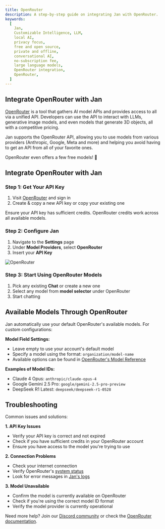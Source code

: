 ```yaml
---
title: OpenRouter
description: A step-by-step guide on integrating Jan with OpenRouter.
keywords:
  [
    Jan,
    Customizable Intelligence, LLM,
    local AI,
    privacy focus,
    free and open source,
    private and offline,
    conversational AI,
    no-subscription fee,
    large language models,
    OpenRouter integration,
    OpenRouter,
  ]
---
```



## Integrate OpenRouter with Jan

[OpenRouter](https://openrouter.ai/) is a tool that gathers AI model APIs and provides access to all
via a unified API. Developers can use the API to interact with LLMs, generative image models, and
even models that generate 3D objects, all with a competitive pricing.

Jan supports the OpenRouter API, allowing you to use models from various providers (Anthropic, Google,
Meta and more) and helping you avoid having to get an API from all of your favorite ones.

OpenRouter even offers a few free models! 🙌

## Integrate OpenRouter with Jan

### Step 1: Get Your API Key
1. Visit [OpenRouter](https://openrouter.ai/keys) and sign in
2. Create & copy a new API key or copy your existing one

<Aside type='note'>
Ensure your API key has sufficient credits. OpenRouter credits work across all available models.
</Aside>

### Step 2: Configure Jan

1. Navigate to the **Settings** page
2. Under **Model Providers**, select **OpenRouter**
3. Insert your **API Key**

![OpenRouter](../../../../assets/openrouter.png)

### Step 3: Start Using OpenRouter Models

1. Pick any existing **Chat** or create a new one
2. Select any model from **model selector** under OpenRouter
3. Start chatting

## Available Models Through OpenRouter

Jan automatically use your default OpenRouter's available models. For custom configurations:

**Model Field Settings:**
- Leave empty to use your account's default model
- Specify a model using the format: `organization/model-name`
- Available options can be found in [OpenRouter's Model Reference](https://openrouter.ai/models)

**Examples of Model IDs:**
- Claude 4 Opus: `anthropic/claude-opus-4`
- Google Gemini 2.5 Pro: `google/gemini-2.5-pro-preview`
- DeepSeek R1 Latest: `deepseek/deepseek-r1-0528`

## Troubleshooting

Common issues and solutions:

**1. API Key Issues**
- Verify your API key is correct and not expired
- Check if you have sufficient credits in your OpenRouter account
- Ensure you have access to the model you're trying to use

**2. Connection Problems**
- Check your internet connection
- Verify OpenRouter's [system status](https://status.openrouter.ai)
- Look for error messages in [Jan's logs](/docs/troubleshooting#how-to-get-error-logs)

**3. Model Unavailable**
- Confirm the model is currently available on OpenRouter
- Check if you're using the correct model ID format
- Verify the model provider is currently operational

Need more help? Join our [Discord community](https://discord.gg/FTk2MvZwJH) or check the [OpenRouter documentation](https://openrouter.ai/docs).
